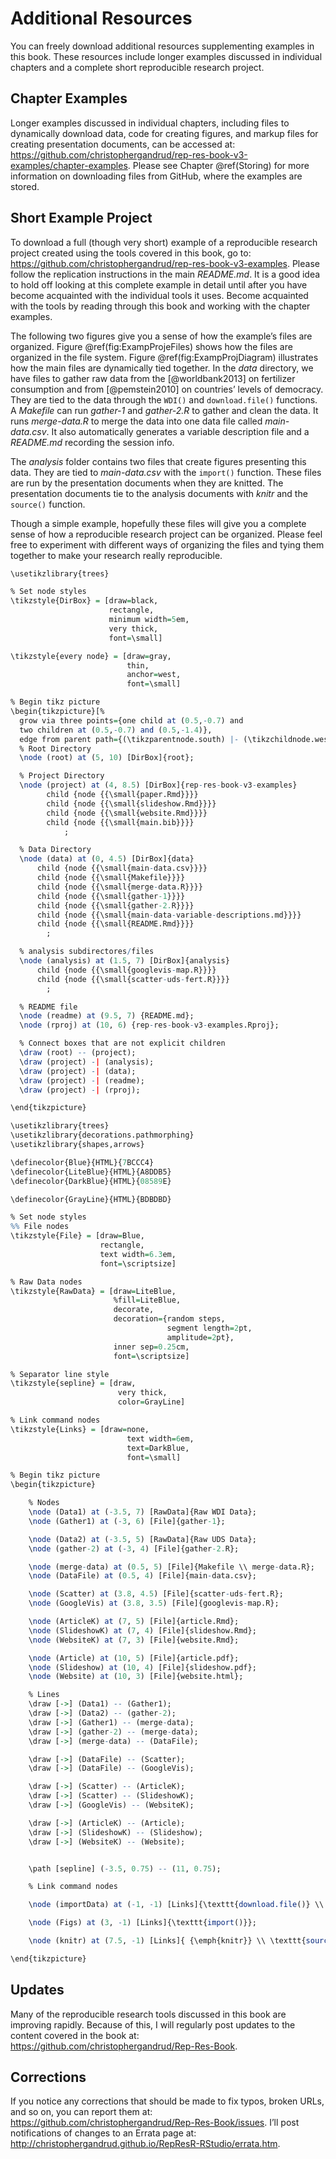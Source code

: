 # Additional Resources {-}

You can freely download additional resources supplementing examples in this book. These resources include longer examples discussed in individual chapters and a complete short reproducible research project.

## Chapter Examples {-}

Longer examples discussed in individual chapters, including files to dynamically download data, code for creating figures, and markup files for creating presentation documents, can be accessed at: <https://github.com/christophergandrud/rep-res-book-v3-examples/chapter-examples>. Please see Chapter \@ref(Storing) for more information on downloading files from GitHub, where the examples are stored.\index{GitHub}

## Short Example Project {-}

To download a full (though very short) example of a reproducible research project created using the tools covered in this book, go to: <https://github.com/christophergandrud/rep-res-book-v3-examples>. Please follow the replication instructions in the main *README.md*. It is a good idea to hold off looking at this complete example in detail until after you have become acquainted with the individual tools it uses. Become acquainted with the tools by reading through this book and working with the  chapter examples.

The following two figures give you a sense of how the example's files are organized. Figure \@ref(fig:ExampProjeFiles) shows how the files are organized in the file system. Figure \@ref(fig:ExampProjDiagram) illustrates how the main files are dynamically tied together. In the *data* directory, we have files to gather raw data from the [@worldbank2013] on fertilizer consumption and from [@pemstein2010] on countries' levels of democracy. They are tied to the data through the `WDI()`\index{R function!WDI} and `download.file()` functions.\index{R function!download.file()} A *Makefile*\index{Makefile} can run *gather-1* and *gather-2.R* to gather and clean the data. It runs *merge-data.R* to merge the data into one data file called *main-data.csv*. It also automatically generates a variable description file and a *README.md*\index{README file} recording the session info.\index{R!session info}

The *analysis* folder contains two files that create figures presenting this data. They are tied to *main-data.csv* with the `import()` function.\index{R function!import} These files are run by the presentation documents when they are knitted. The presentation documents tie to the analysis documents with *knitr* and the `source()` function.\index{R function!source()}

Though a simple example, hopefully these files will give you a complete sense of how a reproducible research project can be organized. Please feel free to experiment with different ways of organizing the files and tying them together to make your research really reproducible.

```r
\usetikzlibrary{trees}

% Set node styles
\tikzstyle{DirBox} = [draw=black,
                      rectangle,
                      minimum width=5em,
                      very thick,
                      font=\small]

\tikzstyle{every node} = [draw=gray,
                          thin,
                          anchor=west,
                          font=\small]

% Begin tikz picture
\begin{tikzpicture}[%
  grow via three points={one child at (0.5,-0.7) and
  two children at (0.5,-0.7) and (0.5,-1.4)},
  edge from parent path={(\tikzparentnode.south) |- (\tikzchildnode.west)}]
  % Root Directory
  \node (root) at (5, 10) [DirBox]{root};

  % Project Directory
  \node (project) at (4, 8.5) [DirBox]{rep-res-book-v3-examples}
        child {node {{\small{paper.Rmd}}}}
        child {node {{\small{slideshow.Rmd}}}}
        child {node {{\small{website.Rmd}}}}
        child {node {{\small{main.bib}}}}
            ;

  % Data Directory
  \node (data) at (0, 4.5) [DirBox]{data}
      child {node {{\small{main-data.csv}}}}
      child {node {{\small{Makefile}}}}
      child {node {{\small{merge-data.R}}}}
      child {node {{\small{gather-1}}}}
      child {node {{\small{gather-2.R}}}}
      child {node {{\small{main-data-variable-descriptions.md}}}}
      child {node {{\small{README.Rmd}}}}
        ;

  % analysis subdirectores/files
  \node (analysis) at (1.5, 7) [DirBox]{analysis}
      child {node {{\small{googlevis-map.R}}}}
      child {node {{\small{scatter-uds-fert.R}}}}
        ;

  % README file
  \node (readme) at (9.5, 7) {README.md};
  \node (rproj) at (10, 6) {rep-res-book-v3-examples.Rproj};

  % Connect boxes that are not explicit children
  \draw (root) -- (project);
  \draw (project) -| (analysis);
  \draw (project) -| (data);
  \draw (project) -| (readme);
  \draw (project) -| (rproj);

\end{tikzpicture}
```

```r
\usetikzlibrary{trees}
\usetikzlibrary{decorations.pathmorphing}
\usetikzlibrary{shapes,arrows}

\definecolor{Blue}{HTML}{7BCCC4}
\definecolor{LiteBlue}{HTML}{A8DDB5}
\definecolor{DarkBlue}{HTML}{08589E}

\definecolor{GrayLine}{HTML}{BDBDBD}

% Set node styles
%% File nodes
\tikzstyle{File} = [draw=Blue,
                    rectangle,
                    text width=6.3em,
                    font=\scriptsize]

% Raw Data nodes
\tikzstyle{RawData} = [draw=LiteBlue,
                       %fill=LiteBlue,
                       decorate,
                       decoration={random steps,
                                   segment length=2pt,
                                   amplitude=2pt},
                       inner sep=0.25cm,
                       font=\scriptsize]

% Separator line style
\tikzstyle{sepline} = [draw,
                        very thick,
                        color=GrayLine]

% Link command nodes
\tikzstyle{Links} = [draw=none,
                          text width=6em,
                          text=DarkBlue,
                          font=\small]

% Begin tikz picture
\begin{tikzpicture}

    % Nodes
    \node (Data1) at (-3.5, 7) [RawData]{Raw WDI Data};
    \node (Gather1) at (-3, 6) [File]{gather-1};

    \node (Data2) at (-3.5, 5) [RawData]{Raw UDS Data};
    \node (gather-2) at (-3, 4) [File]{gather-2.R};

    \node (merge-data) at (0.5, 5) [File]{Makefile \\ merge-data.R};
    \node (DataFile) at (0.5, 4) [File]{main-data.csv};

    \node (Scatter) at (3.8, 4.5) [File]{scatter-uds-fert.R};
    \node (GoogleVis) at (3.8, 3.5) [File]{googlevis-map.R};

    \node (ArticleK) at (7, 5) [File]{article.Rmd};
    \node (SlideshowK) at (7, 4) [File]{slideshow.Rmd};
    \node (WebsiteK) at (7, 3) [File]{website.Rmd};

    \node (Article) at (10, 5) [File]{article.pdf};
    \node (Slideshow) at (10, 4) [File]{slideshow.pdf};
    \node (Website) at (10, 3) [File]{website.html};

    % Lines
    \draw [->] (Data1) -- (Gather1);
    \draw [->] (Data2) -- (gather-2);
    \draw [->] (Gather1) -- (merge-data);
    \draw [->] (gather-2) -- (merge-data);
    \draw [->] (merge-data) -- (DataFile);

    \draw [->] (DataFile) -- (Scatter);
    \draw [->] (DataFile) -- (GoogleVis);

    \draw [->] (Scatter) -- (ArticleK);
    \draw [->] (Scatter) -- (SlideshowK);
    \draw [->] (GoogleVis) -- (WebsiteK);

    \draw [->] (ArticleK) -- (Article);
    \draw [->] (SlideshowK) -- (Slideshow);
    \draw [->] (WebsiteK) -- (Website);


    \path [sepline] (-3.5, 0.75) -- (11, 0.75);

    % Link command nodes

    \node (importData) at (-1, -1) [Links]{\texttt{download.file()} \\ \texttt{Make} \\ \texttt{merge()}\\ \texttt{WDI()} };

    \node (Figs) at (3, -1) [Links]{\texttt{import()}};

    \node (knitr) at (7.5, -1) [Links]{ {\emph{knitr}} \\ \texttt{source()}};

\end{tikzpicture}
```

## Updates {-}

Many of the reproducible research tools discussed in this book are improving rapidly. Because of this, I will regularly post updates to the content covered in the book at: <https://github.com/christophergandrud/Rep-Res-Book>.

## Corrections {-}

If you notice any corrections that should be made to fix typos, broken URLs, and so on, you can report them at: <https://github.com/christophergandrud/Rep-Res-Book/issues>. I'll post notifications of changes to an Errata page at: <http://christophergandrud.github.io/RepResR-RStudio/errata.htm>.
